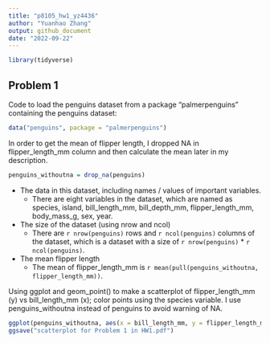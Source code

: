 ```yaml
---
title: "p8105_hw1_yz4436"
author: "Yuanhao Zhang"
output: github_document
date: "2022-09-22"
---
```


```r
library(tidyverse)
```

## Problem 1
Code to load the penguins dataset from a package "palmerpenguins" containing the penguins dataset:
```r
data("penguins", package = "palmerpenguins")
```

In order to get the mean of flipper length, I dropped NA in flipper_length_mm column and then calculate the mean later in my description.
```r
penguins_withoutna = drop_na(penguins)
```


* The data in this dataset, including names / values of important variables.
  * There are eight variables in the dataset, which are named as species, island,    bill_length_mm, bill_depth_mm, flipper_length_mm, body_mass_g, sex, year.
* The size of the dataset (using nrow and ncol)
  * There are `r nrow(penguins)` rows and `r ncol(penguins)` columns of the dataset, which is a dataset with a size of `r nrow(penguins)` * `r ncol(penguins)`.
* The mean flipper length
  * The mean of flipper_length_mm is `r mean(pull(penguins_withoutna, flipper_length_mm))`.

Using ggplot and geom_point() to make a scatterplot of flipper_length_mm (y) vs bill_length_mm (x); color points using the species variable. I use penguins_withoutna instead of penguins to avoid warning of NA.
```r
ggplot(penguins_withoutna, aes(x = bill_length_mm, y = flipper_length_mm, color = species)) + geom_point() 
ggsave("scatterplot for Problem 1 in HW1.pdf")
```
